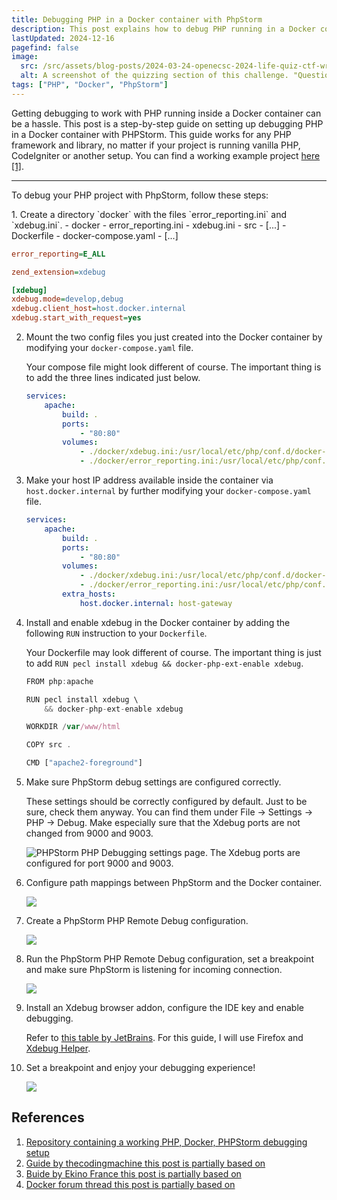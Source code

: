 ```yaml
---
title: Debugging PHP in a Docker container with PhpStorm
description: This post explains how to debug PHP running in a Docker container with PhpStorm.
lastUpdated: 2024-12-16
pagefind: false
image:
  src: /src/assets/blog-posts/2024-03-24-openecsc-2024-life-quiz-ctf-writeup/01_quizzing.png
  alt: A screenshot of the quizzing section of this challenge. "Question 1. What is the meaning of life? 42, There is no meaning, To be happy, To help others."
tags: ["PHP", "Docker", "PhpStorm"]
---
```



Getting debugging to work with PHP running inside a Docker container can be a hassle. This post is a step-by-step guide
on setting up debugging PHP in a Docker container with PHPStorm. This guide works for any PHP framework and library, no
matter if your project is running vanilla PHP, CodeIgniter or another setup.
You can find a working example project [here [1]](https://github.com/jonasheschl/php-docker-phpstorm-debugging-example).

---

To debug your PHP project with PhpStorm, follow these steps:

<Steps>
1. Create a directory `docker` with the files `error_reporting.ini` and `xdebug.ini`.

   <FileTree>
    - docker
      - error_reporting.ini
      - xdebug.ini
    - src
      - [...]
    - Dockerfile
    - docker-compose.yaml
    - [...]
   </FileTree>

   ```ini title="error_reporting.ini"
   error_reporting=E_ALL
   ```

   ```ini title="xdebug.ini"
   zend_extension=xdebug

   [xdebug]
   xdebug.mode=develop,debug
   xdebug.client_host=host.docker.internal
   xdebug.start_with_request=yes
   ```

2. Mount the two config files you just created into the Docker container by modifying your `docker-compose.yaml` file.

   Your compose file might look different of course. The important thing is to add the three lines indicated just below.

   ```yaml title="docker-compose.yaml" ins={6-8}
   services:
       apache:
           build: .
           ports:
               - "80:80"
           volumes:
               - ./docker/xdebug.ini:/usr/local/etc/php/conf.d/docker-php-ext-xdebug.ini
               - ./docker/error_reporting.ini:/usr/local/etc/php/conf.d/error_reporting.ini
   ```

3. Make your host IP address available inside the container via `host.docker.internal` by further modifying your
  `docker-compose.yaml` file.

    ```yaml title="docker-compose.yaml" ins={9-10}
    services:
        apache:
            build: .
            ports:
                - "80:80"
            volumes:
                - ./docker/xdebug.ini:/usr/local/etc/php/conf.d/docker-php-ext-xdebug.ini
                - ./docker/error_reporting.ini:/usr/local/etc/php/conf.d/error_reporting.ini
            extra_hosts:
                host.docker.internal: host-gateway
    ```

4. Install and enable xdebug in the Docker container by adding the following `RUN` instruction to your `Dockerfile`.

    Your Dockerfile may look different of course. The important thing is just to add
    `RUN pecl install xdebug && docker-php-ext-enable xdebug`.

    ```js title="Dockerfile" ins={3-4}
    FROM php:apache

    RUN pecl install xdebug \
        && docker-php-ext-enable xdebug

    WORKDIR /var/www/html

    COPY src .

    CMD ["apache2-foreground"]
    ```

5. Make sure PhpStorm debug settings are configured correctly.

    These settings should be correctly configured by default. Just to be sure, check them anyway. You can find them
    under File → Settings → PHP → Debug. Make especially sure that the Xdebug ports are not changed from 9000 and 9003.

    ![PHPStorm PHP Debugging settings page. The Xdebug ports are configured for port 9000 and 9003.](../../../assets/blog-posts/2024-12-16-docker-phpstorm-debugging/phpstorm-debugging-configuration.png)

    <FigCaption caption="The Xdebug ports should be set to 9000 and 9003 by default."/>

6. Configure path mappings between PhpStorm and the Docker container.

    ![](../../../assets/blog-posts/2024-12-16-docker-phpstorm-debugging/phpstorm-path-mapping.png)

7. Create a PhpStorm PHP Remote Debug configuration.

    ![](../../../assets/blog-posts/2024-12-16-docker-phpstorm-debugging/phpstorm-debugging-run-configuration.png)

8. Run the PhpStorm PHP Remote Debug configuration, set a breakpoint and make sure PhpStorm is listening for incoming connection.

    ![](../../../assets/blog-posts/2024-12-16-docker-phpstorm-debugging/phpstorm-running-run-configuration.png)

9. Install an Xdebug browser addon, configure the IDE key and enable debugging.

   Refer to [this table by JetBrains](https://www.jetbrains.com/help/phpstorm/browser-debugging-extensions.html). For
   this guide, I will use Firefox and [Xdebug Helper](https://addons.mozilla.org/en-US/firefox/addon/xdebug-helper-for-firefox/).

10. Set a breakpoint and enjoy your debugging experience!

    ![](../../../assets/blog-posts/2024-12-16-docker-phpstorm-debugging/phpstorm-breakpoint-hit.png)

</Steps>

## References

1. [Repository containing a working PHP, Docker, PHPStorm debugging setup](https://github.com/jonasheschl/php-docker-phpstorm-debugging-example)
2. [Guide by thecodingmachine this post is partially based on](https://thecodingmachine.io/configuring-xdebug-phpstorm-docker)
3. [Buide by Ekino France this post is partially based on](https://medium.com/ekino-france/xdebug-configuration-phpstorm-docker-desktop-817da3005556.)
4. [Docker forum thread this post is partially based on](https://forums.docker.com/t/ip-address-for-xdebug/10460/36)
